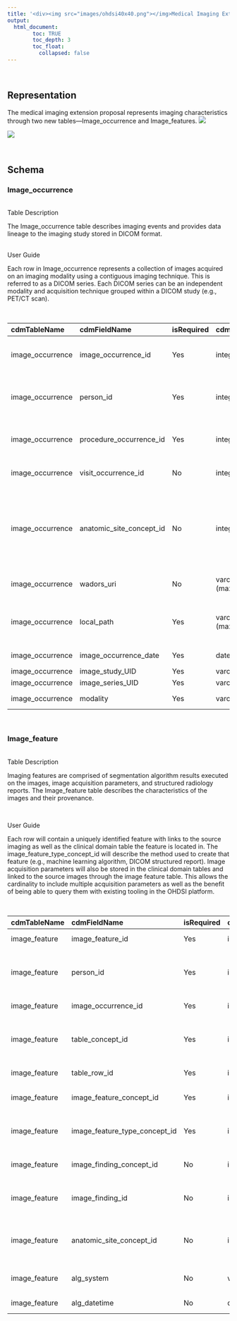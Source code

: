 ```yaml
---
title: '<div><img src="images/ohdsi40x40.png"></img>Medical Imaging Extension Model</div>'
output: 
  html_document:
        toc: TRUE
        toc_depth: 3
        toc_float:
          collapsed: false
---
```


<br>

## **Representation**


The medical imaging extension proposal represents imaging characteristics through two new tables—Image_occurrence and Image_features. 
![](https://github.com/jinwooyoon/edi_test/assets/84831718/8be9ce62-9f1b-408f-9af8-687237fd20d1)


![](https://github.com/jinwooyoon/ImageWG/assets/84831718/223c1512-2124-400d-84bb-c054ddbb8d29)


<br>


## **Schema**

### Image_occurrence  

<br>
Table Description  

The Image_occurrence table describes imaging events and provides data lineage to the imaging study stored in DICOM format. 
<br>

<br>
User Guide  

Each row in Image_occurrence represents a collection of images acquired on an imaging modality using a contiguous imaging technique. This is referred to as a DICOM series. Each DICOM series can be an independent modality and acquisition technique grouped within a DICOM study (e.g., PET/CT scan).


<br>

cdmTableName|cdmFieldName|isRequired|cdmDatatype|userGuidance
:-------------------|:-----------------------|:--------|:---------------|:------------------------------------------------
|image_occurrence|image_occurrence_id|Yes|integer|The unique key is given to an imaging study record (often referred to as the accession number or imaging order number)|  
|image_occurrence|person_id|Yes|integer|The person_id of the Person for whom the procedure is recorded. This can be a system-generated code or adopted from original source.|
|image_occurrence|procedure_occurrence_id|Yes|integer|The unique key is given to a procedure record for a person. Link to the Procedure_occurrence table.|
|image_occurrence|visit_occurrence_id|No|integer|The unique key is given to the visit record for a person. Link to the Visit_occurrence table.|
|image_occurrence|anatomic_site_concept_id|No|integer|Anatomical location of the imaging procedure by the medical acquisition device (gross anatomy). It maps the ANATOMIC_SITE_SOURCE_VALUE to a Standard Concept in the Spec Anatomic Site domain. This should be coded at the lowest level of granularity.|
|image_occurrence|wadors_uri|No|varchar (max)|A Web Access to DICOM Objects via Restful Web Services Uniform Resource Identifier on study level.|
|image_occurrence|local_path|Yes|varchar (max)|"Universal Naming Convention (UNC) path to the folder containing the image object file access via a storage block access protocol. (e.g., \\Server\Directory)"|
|image_occurrence|image_occurrence_date|Yes|date|The date the imaging procedure occurred.|
|image_occurrence|image_study_UID|Yes|varchar (250)|DICOM Study UID|
|image_occurrence|image_series_UID|Yes|varchar (250)|DICOM Series UID|
|image_occurrence|modality|Yes|varchar (250)|"DICOM-defined value (e.g., US, CT, MR, PT, DR, CR, NM)"|




<br>




### Image_feature
<br>
Table Description  

Imaging features are comprised of segmentation algorithm results executed on the images, image acquisition parameters, and structured radiology reports. The Image_feature table describes the characteristics of the images and their provenance.

<br>

User Guide  

Each row will contain a uniquely identified feature with links to the source imaging as well as the clinical domain table the feature is located in. The image_feature_type_concept_id will describe the method used to create that feature (e.g., machine learning algorithm, DICOM structured report). Image acquisition parameters will also be stored in the clinical domain tables and linked to the source images through the image feature table. This allows the cardinality to include multiple acquisition parameters as well as the benefit of being able to query them with existing tooling in the OHDSI platform. 



<br>


cdmTableName|cdmFieldName|isRequired|cdmDatatype|userGuidance
:-------------------|:-----------------------|:--------|:---------------|:------------------------------------------------
|image_feature|image_feature_id|Yes|integer|The unique key is given to an imaging feature.|
|image_feature|person_id|Yes|integer|The person_id of the Person table for whom the the procedure is recorded. This can be a system-generated code or adopted from original source.|
|image_feature|image_occurrence_id|Yes|integer|The unique key of the Image_occurrence table.|
|image_feature|table_concept_id|Yes|integer|"The concept_id of the domain table that feature is stored in Measurement, Observation, etc. This concept should be used with the table_row_id."|
|image_feature|table_row_id|Yes|integer|The row_id of the domain table that feature is stored.|
|image_feature|image_feature_concept_id|Yes|integer|Concept_id of standard vocabulary—often a LOINC or RadLex of image features|
|image_feature|image_feature_type_concept_id|Yes|integer|"This field can be used to determine the provenance of the imaging features (e.g., DICOM SR, algorithms used on images)"|
|image_feature|image_finding_concept_id|No|integer|"RadLex or other terms of the groupings of image feature (e.g., nodule)"|
|image_feature|image_finding_id|No|integer|Integer for linking related image features. It should not be interpreted as an order of clinical relevance.|
|image_feature|anatomic_site_concept_id|No|integer|This is the site on the body where the feature was found. It maps the ANATOMIC_SITE_SOURCE_VALUE to a Standard Concept in the Spec Anatomic Site domain.|
|image_feature|alg_system|No|varchar(max)|"URI of the algorithm that extracted features, including version information"|
|image_feature|alg_datetime|No|datetime|The date and time of the algorithm processing.|